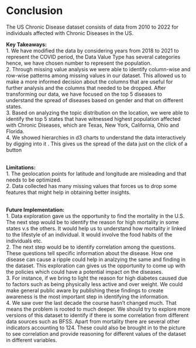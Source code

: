 # Conclusion

The US Chronic Disease dataset consists of data from 2010 to 2022 for individuals affected with Chronic Diseases in the US.
    
<b>Key Takeaways:</b> </br>
1. We have modified the data by considering years from 2018 to 2021 to represent the COVID period, the Data Value Type has several categories hence, we have chosen number to represent the population. </br>
2. Through missing value analysis we were able to identify column-wise and row-wise patterns among missing values in our dataset. This allowed us to make a more informed decision about the columns that are useful for further analysis and the columns that needed to be dropped. After transforming our data, we have focused on the top 5 diseases to understand the spread of diseases based on gender and that on different states. </br>
3. Based on analyzing the topic distribution on the location, we were able to identify the top 5 states that have witnessed highest population affected with Chronic Diseases, which are Texas, New York, California, Ohio and Florida. </br>
4. We showed hierarchies in d3 charts to understand the data interactively by digging into it . This gives us the spread of the data just on the click of a button

</br> 
<b>Limitations:</b> </br>
1. The geolocation points for latitude and longitude are misleading and that needs to be optimized.</br>
2. Data collected has many missing values that forces us to drop some features that might help in obtaining better insights.

</br>
<b>Future Implementation:</b> </br>
1. Data exploration gave us the opportunity to find the mortality in the U.S. The next step would be to identify the reason for high mortality in some states v.s the others. It would help us to understand how mortality ir linked to the lifestyle of an individual. It would involve the food habits of the individuals etc.</br>
2. The next step would be to identify correlation among the questions. These questions tell specific information about the disease. How one disease can cause a ripple could help in analzying the same and finding in the dataset. This exploration can gives us the opportunity to come up with the policies which could have a potential impact on the diseases.</br>
3. For instance, if we bring to light the reason for high diabetes caused due to factors such as being physically less active and over weight. We could make general public aware by publishing these findings to create awareness is the most important step in identifying the information.</br>
4. We saw over the last decade the course hasn't changed much. That means the problem is rooted to much deeper. We should try to explore more versions of this dataset to identify if there is some correlation from different data sources such as BFSS. Apart from mortality there are several other indicators accounting to 124. These could also be brought in to the picture to see correlation and provide reasoning for different values of the dataset in different variables.